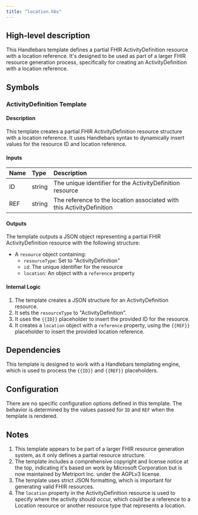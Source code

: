 ```yaml
---
title: "location.hbs"
---
```


## High-level description
This Handlebars template defines a partial FHIR ActivityDefinition resource with a location reference. It's designed to be used as part of a larger FHIR resource generation process, specifically for creating an ActivityDefinition with a location reference.

## Symbols

### ActivityDefinition Template
#### Description
This template creates a partial FHIR ActivityDefinition resource structure with a location reference. It uses Handlebars syntax to dynamically insert values for the resource ID and location reference.

#### Inputs
| Name | Type | Description |
|:-----|:-----|:------------|
| ID | string | The unique identifier for the ActivityDefinition resource |
| REF | string | The reference to the location associated with this ActivityDefinition |

#### Outputs
The template outputs a JSON object representing a partial FHIR ActivityDefinition resource with the following structure:
- A `resource` object containing:
  - `resourceType`: Set to "ActivityDefinition"
  - `id`: The unique identifier for the resource
  - `location`: An object with a `reference` property

#### Internal Logic
1. The template creates a JSON structure for an ActivityDefinition resource.
2. It sets the `resourceType` to "ActivityDefinition".
3. It uses the `{{ID}}` placeholder to insert the provided ID for the resource.
4. It creates a `location` object with a `reference` property, using the `{{REF}}` placeholder to insert the provided location reference.

## Dependencies
This template is designed to work with a Handlebars templating engine, which is used to process the `{{ID}}` and `{{REF}}` placeholders.

## Configuration
There are no specific configuration options defined in this template. The behavior is determined by the values passed for `ID` and `REF` when the template is rendered.

## Notes
1. This template appears to be part of a larger FHIR resource generation system, as it only defines a partial resource structure.
2. The template includes a comprehensive copyright and license notice at the top, indicating it's based on work by Microsoft Corporation but is now maintained by Metriport Inc. under the AGPLv3 license.
3. The template uses strict JSON formatting, which is important for generating valid FHIR resources.
4. The `location` property in the ActivityDefinition resource is used to specify where the activity should occur, which could be a reference to a Location resource or another resource type that represents a location.